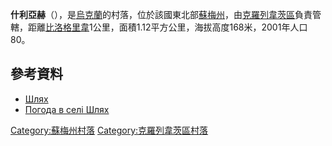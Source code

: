 {{coord|51|39|34|N|33|27|19|E|scale:100000_region:UA|display=title}}

'''什利亞赫'''（{{lang-uk|Шлях}}），是[[烏克蘭|烏克蘭]]的村落，位於該國東北部[[蘇梅州|蘇梅州]]，由[[克羅列韋茨區|克羅列韋茨區]]負責管轄，距離[[比洛格里韋|比洛格里韋]]1公里，面積1.12平方公里，海拔高度168米，2001年人口80。

==參考資料==
*[http://w1.c1.rada.gov.ua/pls/z7502/A005?rdat1=02.02.2010&rf7571=29198 Шлях]{{dead link|date=2017年11月 |bot=InternetArchiveBot |fix-attempted=yes }}
* [http://weather.in.ua/ua/symskaja/29070 Погода в селі Шлях] {{Wayback|url=http://weather.in.ua/ua/symskaja/29070 |date=20111219233341 }}

{{DEFAULTSORT:Шлях}}
[[Category:蘇梅州村落|Category:蘇梅州村落]]
[[Category:克羅列韋茨區村落|Category:克羅列韋茨區村落]]


{{Sumy-geo-stub}}